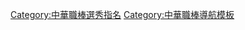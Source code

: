 {{Navbox
| name = 中華職棒各隊新人選秀首輪指名
| title = 中華職棒各隊新人選秀首輪指名
| bodyclass = hlist
| state = {{{state|autocollapse}}}

| group1=現存球隊
| list1=
* [[中信兄弟新人選秀首輪指名|中信兄弟]]
* [[統一獅新人選秀首輪指名|統一獅]]
* [[富邦悍將新人選秀首輪指名|富邦悍將]]
* [[樂天桃猿新人選秀首輪指名|樂天桃猿]]
* [[味全龍新人選秀首輪指名|味全龍]]
* [[台鋼雄鷹新人選秀首輪指名|台鋼雄鷹]]
| group2=已解散球隊
| list2=
* [[三商虎新人選秀首輪指名|三商虎]]
* [[時報鷹新人選秀首輪指名|時報鷹]]
* [[中信鯨新人選秀首輪指名|中信鯨]]
* [[米迪亞暴龍新人選秀首輪指名|米迪亞暴龍]]
}}<noinclude>
[[Category:中華職棒選秀指名]]
[[Category:中華職棒導航模板]]
</noinclude>